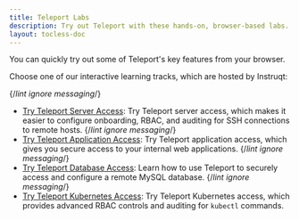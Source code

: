 ```yaml
---
title: Teleport Labs
description: Try out Teleport with these hands-on, browser-based labs.
layout: tocless-doc
---
```


You can quickly try out some of Teleport's key features from your browser.

Choose one of our interactive learning tracks, which are hosted by Instruqt:

{/*lint ignore messaging*/}
- [Try Teleport Server Access](https://goteleport.com/labs/teleport-demo/): Try Teleport server access, which makes it easier to configure onboarding, RBAC, and auditing for SSH connections to remote hosts.
{/*lint ignore messaging*/}
- [Try Teleport Application Access](https://goteleport.com/labs/teleport-app-demo/): Try Teleport application access, which gives you secure access to your internal web applications.
{/*lint ignore messaging*/}
- [Try Teleport Database Access](https://goteleport.com/labs/teleport-database-access-demo/): Learn how to use Teleport to securely access and configure a remote MySQL database.
{/*lint ignore messaging*/}
- [Try Teleport Kubernetes Access](https://goteleport.com/labs/teleport-kubernetes-demo/): Try Teleport Kubernetes access, which provides advanced RBAC controls and auditing for `kubectl` commands.

